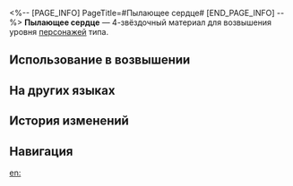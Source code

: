 <%-- [PAGE_INFO]
PageTitle=#Пылающее сердце#
[END_PAGE_INFO] --%>
{{Предмет Инфобокс
|id          = 110422
|Изображение = Предмет Пылающее сердце.png
|Тип         = Материал возвышения персонажа
|Инвентарь   = Материалы улучшения
|Редкость    = 4
|Эффект      = 
|Описание    = Ядро мемории «Скорлупы угасшей ярости». Можно использовать для возвышения огненных персонажей.
|Источник1   = [[Застойная тень: Форма гнева]]
|Источник2   = [[Универсальная машина для синтеза: Обмен материалов]]
}}
{{Описание|Пламя гнева настолько затмевает разум, что заставляет забыть, от чего этот гнев возник, оставляя лишь едкий пепел и горечь вечной обиды.<br /><br />''«Мемория о гневе будет жить вечно благодаря ненависти, но может исказиться из-за неё».''}}
'''Пылающее сердце''' — 4-звёздочный материал для возвышения уровня [[Персонажи|персонажей]] {{undefined|}} типа.

==Использование в возвышении==
{{Использование в возвышении}}

==На других языках==
{{На других языках
|en   = Raging Heart
|zhs  = 忿火之心
|zht  = 忿火之心
|ja   = 憤怒の心
|ko   = 격분한 심장
|es   = Corazón ardiente
|fr   = Cœur enragé
|ru   = Пылающее сердце
|th   = Raging Heart
|vi   = Trái Tim Căm Phẫn
|de   = Wutentbranntes Herz
|id   = Raging Heart
|pt   = Coração Violento
}}

==История изменений==
{{История изменений|3.5}}

==Навигация==
{{Материалы улучшения Навбокс}}

[[en:]]